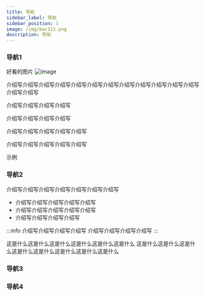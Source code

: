 ```yaml
---
title: 导航
sidebar_label: 导航
sidebar_position: 1
image: /img/bac111.png
description: 导航
---
```



### 导航1
好看的图片
![image](assets/tt.png)

介绍写介绍写介绍写介绍写介绍写介绍写介绍写介绍写介绍写介绍写介绍写介绍写介绍写介绍写

介绍写介绍写介绍写介绍写

介绍写介绍写介绍写介绍写

介绍写介绍写介绍写介绍写介绍写

介绍写介绍写介绍写介绍写介绍写

示例
<Nav></Nav>

  
### 导航2
介绍写介绍写介绍写介绍写介绍写介绍写介绍写
- 介绍写介绍写介绍写介绍写介绍写
- 介绍写介绍写介绍写介绍写介绍写
- 介绍写介绍写介绍写介绍写

:::info
介绍写介绍写介绍写介绍写
介绍写介绍写介绍写介绍写
:::

这是什么这是什么这是什么这是什么这是什么这是什么
这是什么这是什么这是什么这是什么这是什么这是什么这是什么这是什么


### 导航3

### 导航4